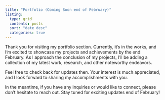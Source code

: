 ```yaml
---
title: "Portfolio (Coming Soon end of February)"
listing: 
  type: grid
  contents: posts
  sort: "date desc"
  categories: true
---
```


Thank you for visiting my portfolio section. Currently, it's in the works, and I'm excited to showcase my projects and achievements by the end February. As I approach the conclusion of my projects, I'll be adding a collection of my latest work, research, and other noteworthy endeavors.

Feel free to check back for updates then. Your interest is much appreciated, and I look forward to sharing my accomplishments with you.

In the meantime, if you have any inquiries or would like to connect, please don't hesitate to reach out. Stay tuned for exciting updates end of February!